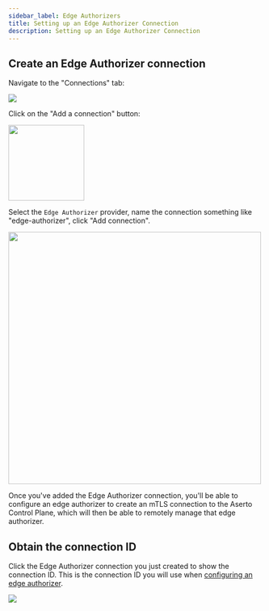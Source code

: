 ```yaml
---
sidebar_label: Edge Authorizers
title: Setting up an Edge Authorizer Connection
description: Setting up an Edge Authorizer Connection
---
```


## Create an Edge Authorizer connection

Navigate to the "Connections" tab:

<img src='/connections-tab.png' />

Click on the "Add a connection" button:

<img src='/add-a-connection-button.png' width="150px"/>

Select the `Edge Authorizer` provider, name the connection something like "edge-authorizer", click "Add connection".

<img src='/add-edge-connection.png' width="500px" />

Once you've added the Edge Authorizer connection, you'll be able to configure an edge authorizer to create an mTLS connection to the Aserto Control Plane, 
which will then be able to remotely manage that edge authorizer.

## Obtain the connection ID 

Click the Edge Authorizer connection you just created to show the connection ID. This is the connection ID you will use 
when [configuring an edge authorizer](/docs/v1/edge-authorizers/security-and-management).

<img src='/edge-authorizer.png' />
